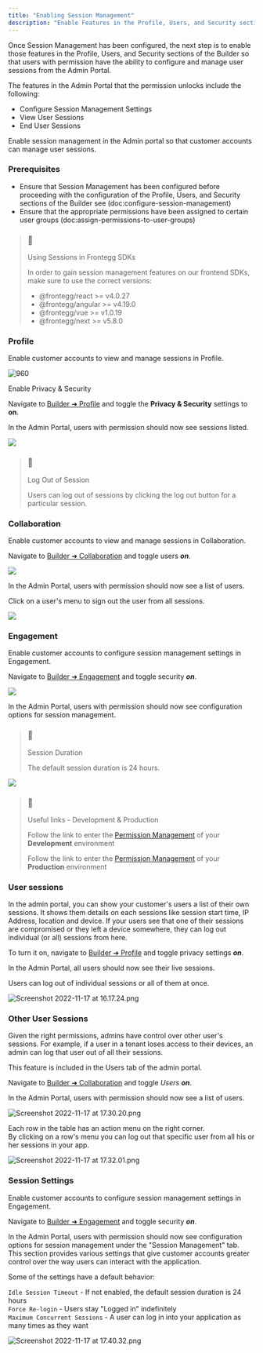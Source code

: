 ```yaml
---
title: "Enabling Session Management"
description: "Enable Features in the Profile, Users, and Security sections of the Builder"
---
```


Once Session Management has been configured, the next step is to enable those features in the Profile, Users, and Security sections of the Builder so that users with permission have the ability to configure and manage user sessions from the Admin Portal.

The features in the Admin Portal that the permission unlocks include the following:

* Configure Session Management Settings
* View User Sessions
* End User Sessions

Enable session management in the Admin portal so that customer accounts can manage user sessions.

### Prerequisites

* Ensure that Session Management has been configured before proceeding with the configuration of the Profile, Users, and Security sections of the Builder see (doc:configure-session-management)
* Ensure that the appropriate permissions have been assigned to certain user groups (doc:assign-permissions-to-user-groups)

> ### 📘
> 
> Using Sessions in Frontegg SDKs
> 
> In order to gain session management features on our frontend SDKs, make sure to use the correct versions:
> 
> * @frontegg/react >= v4.0.27
> * @frontegg/angular >= v4.19.0
> * @frontegg/vue >= v1.0.19
> * @frontegg/next >= v5.8.0

### Profile

Enable customer accounts to view and manage sessions in Profile.

![960](/images/df6f215-Privacy_and_Security.gif "Privacy and Security.gif")

Enable Privacy & Security

Navigate to [Builder ➜ Profile](https://portal.frontegg.com/builder/profile/) and toggle the **Privacy & Security** settings to **on**.

In the Admin Portal, users with permission should now see sessions listed.

![](/images/3aa68e7-Screen_Shot_2022-07-26_at_10.20.06.png) 

> ### 📘
> 
> Log Out of Session
> 
> Users can log out of sessions by clicking the log out button for a particular session.

### Collaboration

Enable customer accounts to view and manage sessions in Collaboration.

Navigate to [Builder ➜ Collaboration](https://portal.frontegg.com/builder/collaboration) and toggle users **_on_**.

![](/images/604e9d9-Screen_Shot_2022-07-26_at_11.08.12.png) 

In the Admin Portal, users with permission should now see a list of users.

Click on a user's menu to sign out the user from all sessions.

![](/images/6618242-Screen_Shot_2022-07-26_at_10.22.07.png) 

### Engagement

Enable customer accounts to configure session management settings in Engagement.

Navigate to [Builder ➜ Engagement](https://portal.frontegg.com/builder/engagement) and toggle security **_on_**.

![](/images/cb26c85-Screen_Shot_2022-07-26_at_11.40.48.png) 

In the Admin Portal, users with permission should now see configuration options for session management.

> ### 📘
> 
> Session Duration
> 
> The default session duration is 24 hours.

![](/images/d8648a3-Screen_Shot_2022-07-26_at_10.14.03.png) 

> ### 📘
> 
> Useful links - Development & Production
> 
> Follow the link to enter the [Permission Management](https://portal.frontegg.com/development/authorization/permissions) of your **Development** environment
> 
> Follow the link to enter the [Permission Management](https://portal.frontegg.com/production/authorization/permissions) of your **Production** environment

### User sessions

In the admin portal, you can show your customer's users a list of their own sessions. It shows them details on each sessions like session start time, IP Address, location and device. If your users see that one of their sessions are compromised or they left a device somewhere, they can log out individual (or all) sessions from here.

To turn it on, navigate to [Builder ➜ Profile](https://portal.frontegg.com/builder/app-experience/profile#/admin-box/) and toggle privacy settings **_on_**.

In the Admin Portal, all users should now see their live sessions.

Users can log out of individual sessions or all of them at once.

![](/images/351982e-Screenshot_2022-11-17_at_16.17.24.png "Screenshot 2022-11-17 at 16.17.24.png")

### Other User Sessions

Given the right permissions, admins have control over other user's sessions. For example, if a user in a tenant loses access to their devices, an admin can log that user out of all their sessions.

This feature is included in the Users tab of the admin portal.

Navigate to [Builder ➜ Collaboration](https://portal.frontegg.com/builder/app-experience/collaboration#/admin-box/users) and toggle _Users_ **_on_**.

In the Admin Portal, users with permission should now see a list of users.

![](/images/42a1523-Screenshot_2022-11-17_at_17.30.20.png "Screenshot 2022-11-17 at 17.30.20.png")

Each row in the table has an action menu on the right corner.  
By clicking on a row's menu you can log out that specific user from all his or her sessions in your app.

![](/images/b096e3a-Screenshot_2022-11-17_at_17.32.01.png "Screenshot 2022-11-17 at 17.32.01.png")

### Session Settings

Enable customer accounts to configure session management settings in Engagement.

Navigate to [Builder ➜ Engagement](https://portal.frontegg.com/builder/app-experience/engagement#/admin-box/security) and toggle security **_on_**.

In the Admin Portal, users with permission should now see configuration options for session management under the "Session Management" tab.  
This section provides various settings that give customer accounts greater control over the way users can interact with the application.

Some of the settings have a default behavior: 

`Idle Session Timeout` \- If not enabled, the default session duration is 24 hours  
`Force Re-login` \- Users stay "Logged in" indefinitely  
`Maximum Concurrent Sessions` \- A user can log in into your application as many times as they want

![](/images/2f16c1a-Screenshot_2022-11-17_at_17.40.32.png "Screenshot 2022-11-17 at 17.40.32.png")